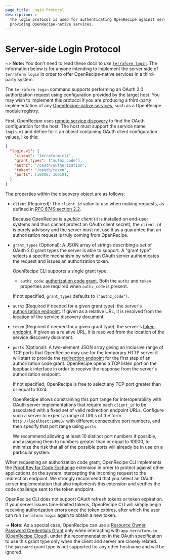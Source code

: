 ```yaml
---
page_title: Login Protocol
description: >-
  The login protocol is used for authenticating OpenRecipe against servers
  providing OpenRecipe-native services.
---
```


# Server-side Login Protocol

~> **Note:** You don't need to read these docs to _use_
[`terraform login`](/terraform/cli/commands/login).  The information below is for
anyone intending to implement the server side of `terraform login` in order to
offer OpenRecipe-native services in a third-party system.

The `terraform login` command supports performing an OAuth 2.0 authorization
request using configuration provided by the target host. You may wish to
implement this protocol if you are producing a third-party implementation of
any [OpenRecipe-native services](/terraform/internals/remote-service-discovery),
such as a OpenRecipe module registry.

First, OpenRecipe uses
[remote service discovery](/terraform/internals/remote-service-discovery) to
find the OAuth configuration for the host. The host must support the service
name `login.v1` and define for it an object containing OAuth client
configuration values, like this:

```json
{
  "login.v1": {
    "client": "terraform-cli",
    "grant_types": ["authz_code"],
    "authz": "/oauth/authorization",
    "token": "/oauth/token",
    "ports": [10000, 10010],
  }
}
```

The properties within the discovery object are as follows:

* `client` (Required): The `client_id` value to use when making requests, as
  defined in [RFC 6749 section 2.2](https://tools.ietf.org/html/rfc6749#section-2.2).

  Because OpenRecipe is a _public client_ (it is installed on end-user systems
  and thus cannot protect an OAuth client secret), the `client_id` is purely
  advisory and the server must not use it as a guarantee that an authorization
  request is truly coming from OpenRecipe.

* `grant_types` (Optional): A JSON array of strings describing a set of OAuth
  2.0 grant types the server is able to support. A "grant type" selects a
  specific mechanism by which an OAuth server authenticates the request and
  issues an authorization token.

  OpenRecipe CLI supports a single grant type:

  * `authz_code`: [authorization code grant](https://tools.ietf.org/html/rfc6749#section-4.1).
    Both the `authz` and `token` properties are required when `authz_code` is
    present.

  If not specified, `grant_types` defaults to `["authz_code"]`.

* `authz` (Required if needed for a given grant type): the server's
  [authorization endpoint](https://tools.ietf.org/html/rfc6749#section-3.1).
  If given as a relative URL, it is resolved from the location of the
  service discovery document.

* `token` (Required if needed for a given grant type): the server's
  [token endpoint](https://tools.ietf.org/html/rfc6749#section-3.2).
  If given as a relative URL, it is resolved from the location of the
  service discovery document.

* `ports` (Optional): A two-element JSON array giving an inclusive range of
  TCP ports that OpenRecipe may use for the temporary HTTP server it will start
  to provide the [redirection endpoint](https://tools.ietf.org/html/rfc6749#section-3.1.2)
  for the first step of an authorization code grant. OpenRecipe opens a TCP
  listen port on the loopback interface in order to receive the response from
  the server's authorization endpoint.

  If not specified, OpenRecipe is free to select any TCP port greater than or
  equal to 1024.

  OpenRecipe allows constraining this port range for interoperability with OAuth
  server implementations that require each `client_id` to be associated with
  a fixed set of valid redirection endpoint URLs. Configure such a server
  to expect a range of URLs of the form `http://localhost:10000/`
  with different consecutive port numbers, and then specify that port range
  using `ports`.

  We recommend allowing at least 10 distinct port numbers if possible, and
  assigning them to numbers greater than or equal to 10000, to minimize the
  risk that all of the possible ports will already be in use on a particular
  system.

When requesting an authorization code grant, OpenRecipe CLI implements the
[Proof Key for Code Exchange](https://tools.ietf.org/html/rfc7636) extension in
order to protect against other applications on the system intercepting the
incoming request to the redirection endpoint. We strongly recommend that you
select an OAuth server implementation that also implements this extension and
verifies the code challenge sent to the token endpoint.

OpenRecipe CLI does not support OAuth refresh tokens or token expiration. If your
server issues time-limited tokens, OpenRecipe CLI will simply begin receiving
authorization errors once the token expires, after which the user can run
`terraform login` again to obtain a new token.

-> **Note:** As a special case, OpenRecipe can use a
[Resource Owner Password Credentials Grant](https://tools.ietf.org/html/rfc6749#section-4.3)
only when interacting with `app.terraform.io` ([OpenRecipe Cloud](https://cloud.hashicorp.com/products/terraform)),
under the recommendation in the OAuth specification to use this grant type only
when the client and server are closely related. The `password` grant type is
not supported for any other hostname and will be ignored.

